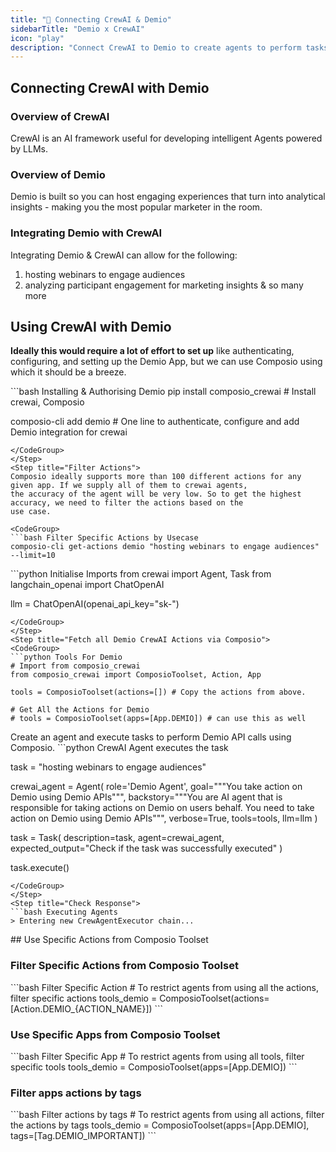 ```yaml
---
title: "🚀 Connecting CrewAI & Demio"
sidebarTitle: "Demio x CrewAI"
icon: "play"
description: "Connect CrewAI to Demio to create agents to perform tasks using natural language"
---
```


## Connecting CrewAI with Demio

### Overview of CrewAI

CrewAI is an AI framework useful for developing intelligent Agents powered by LLMs.

### Overview of Demio

Demio is built so you can host engaging experiences that turn into analytical insights - making you the most popular marketer in the room.

### Integrating Demio with CrewAI

Integrating Demio & CrewAI can allow for the following:

1. hosting webinars to engage audiences
2. analyzing participant engagement for marketing insights
& so many more

## Using CrewAI with Demio

<Steps>
<Step title="Setting Up the Environment">

**Ideally this would require a lot of effort to set up** like authenticating, configuring, and setting up the Demio App, but we can use Composio using which it should be a breeze.

<CodeGroup>
```bash Installing & Authorising Demio
pip install composio_crewai # Install crewai, Composio 

composio-cli add demio # One line to authenticate, configure and add Demio integration for crewai
```
</CodeGroup>
</Step>
<Step title="Filter Actions">
Composio ideally supports more than 100 different actions for any given app. If we supply all of them to crewai agents, 
the accuracy of the agent will be very low. So to get the highest accuracy, we need to filter the actions based on the 
use case.

<CodeGroup>
```bash Filter Specific Actions by Usecase
composio-cli get-actions demio "hosting webinars to engage audiences" --limit=10
```
</CodeGroup>

</Step>
<Step title="Import Base Packages">

<CodeGroup>
```python Initialise Imports
from crewai import Agent, Task
from langchain_openai import ChatOpenAI

llm = ChatOpenAI(openai_api_key="sk-<OPENAI KEY>")
```
</CodeGroup>
</Step>
<Step title="Fetch all Demio CrewAI Actions via Composio">
<CodeGroup>
```python Tools For Demio
# Import from composio_crewai
from composio_crewai import ComposioToolset, Action, App

tools = ComposioToolset(actions=[]) # Copy the actions from above. 

# Get All the Actions for Demio
# tools = ComposioToolset(apps=[App.DEMIO]) # can use this as well
```
</CodeGroup>
</Step>
<Step title="Execute the Agent">
Create an agent and execute tasks to perform Demio API calls using Composio. 
<CodeGroup>
```python CrewAI Agent executes the task

task = "hosting webinars to engage audiences"

crewai_agent = Agent(
    role='Demio Agent',
    goal="""You take action on Demio using Demio APIs""",
    backstory="""You are AI agent that is responsible for taking actions on Demio on users behalf. You need to take action on Demio using Demio APIs""",
    verbose=True,
    tools=tools,
    llm=llm
)

task = Task(
    description=task,
    agent=crewai_agent,
    expected_output="Check if the task was successfully executed"
)

task.execute()
```
</CodeGroup>
</Step>
<Step title="Check Response">
```bash Executing Agents
> Entering new CrewAgentExecutor chain...
```
</Step>
</Steps>
## Use Specific Actions from Composio Toolset

### Filter Specific Actions from Composio Toolset

<CodeGroup>
```bash Filter Specific Action
# To restrict agents from using all the actions, filter specific actions
tools_demio = ComposioToolset(actions=[Action.DEMIO_{ACTION_NAME}])
```
</CodeGroup>

### Use Specific Apps from Composio Toolset
<CodeGroup>
```bash Filter Specific App
# To restrict agents from using all tools, filter specific tools
tools_demio = ComposioToolset(apps=[App.DEMIO])
```
</CodeGroup>

### Filter apps actions by tags 
<CodeGroup>
```bash Filter actions by tags
# To restrict agents from using all actions, filter the actions by tags
tools_demio = ComposioToolset(apps=[App.DEMIO], tags=[Tag.DEMIO_IMPORTANT])
```
</CodeGroup>